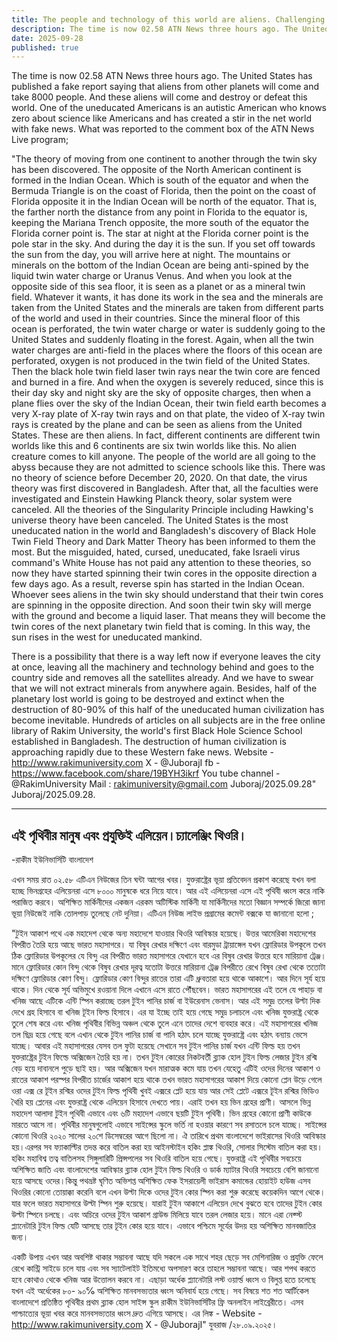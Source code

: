 ```yaml
---
title: The people and technology of this world are aliens. Challenging theory.
description: The time is now 02.58 ATN News three hours ago. The United States has published a fake report saying that aliens from other planets will come and take 8000 people. And these aliens will come and destroy or defeat this world.
date: 2025-09-28
published: true
---
```


The time is now 02.58 ATN News three hours ago. The United States has published a fake report saying that aliens from other planets will come and take 8000 people. And these aliens will come and destroy or defeat this world. One of the uneducated Americans is an autistic American who knows zero about science like Americans and has created a stir in the net world with fake news. What was reported to the comment box of the ATN News Live program;

  "The theory of moving from one continent to another through the twin sky has been discovered. The opposite of the North American continent is formed in the Indian Ocean. Which is south of the equator and when the Bermuda Triangle is on the coast of Florida, then the point on the coast of Florida opposite it in the Indian Ocean will be north of the equator. That is, the farther north the distance from any point in Florida to the equator is, keeping the Mariana Trench opposite, the more south of the equator the Florida corner point is. The star at night at the Florida corner point is the pole star in the sky. And during the day it is the sun. If you set off towards the sun from the day, you will arrive here at night. The mountains or minerals on the bottom of the Indian Ocean are being anti-spined by the liquid twin water charge or Uranus Venus. And when you look at the opposite side of this sea floor, it is seen as a planet or as a mineral twin field. Whatever it wants, it has done its work in the sea and the minerals are taken from the United States and the minerals are taken from different parts of the world and used in their countries. Since the mineral floor of this ocean is perforated, the twin water charge or water is suddenly going to the United States and suddenly floating in the forest. Again, when all the twin water charges are anti-field in the places where the floors of this ocean are perforated, oxygen is not produced in the twin field of the United States. Then the black hole twin field laser twin rays near the twin core are fenced and burned in a fire. And when the oxygen is severely reduced, since this is their day sky and night sky are the sky of opposite charges, then when a plane flies over the sky of the Indian Ocean, their twin field earth becomes a very X-ray plate of X-ray twin rays and on that plate, the video of X-ray twin rays is created by the plane and can be seen as aliens from the United States. These are then aliens. In fact, different continents are different twin worlds like this and 6 continents are six twin worlds like this. No alien creature comes to kill anyone. The people of the world are all going to the abyss because they are not admitted to science schools like this. There was no theory of science before December 20, 2020. On that date, the virus theory was first discovered in Bangladesh. After that, all the faculties were investigated and Einstein Hawking Planck theory, solar system were canceled. All the theories of the Singularity Principle including Hawking's universe theory have been canceled. The United States is the most uneducated nation in the world and Bangladesh's discovery of Black Hole Twin Field Theory and Dark Matter Theory has been informed to them the most. But the misguided, hated, cursed, uneducated, fake Israeli virus command's White House has not paid any attention to these theories, so now they have started spinning their twin cores in the opposite direction a few days ago. As a result, reverse spin has started in the Indian Ocean. Whoever sees aliens in the twin sky should understand that their twin cores are spinning in the opposite direction. And soon their twin sky will merge with the ground and become a liquid laser. That means they will become the twin cores of the next planetary twin field that is coming. In this way, the sun rises in the west for uneducated mankind. 

There is a possibility that there is a way left now if everyone leaves the city at once, leaving all the machinery and technology behind and goes to the country side and removes all the satellites already. And we have to swear that we will not extract minerals from anywhere again. Besides, half of the planetary lost world is going to be destroyed and extinct when the destruction of 80-90% of this half of the uneducated human civilization has become inevitable. Hundreds of articles on all subjects are in the free online library of Rakim University, the world's first Black Hole Science School established in Bangladesh.
The destruction of human civilization is approaching rapidly due to these Western fake news.
Website - http://www.rakimuniversity.com
X - @JuborajI
fb -https://www.facebook.com/share/19BYH3ikrf
You tube channel -@RakimUniversity
Mail : rakimuniversity@gmail.com 
Juboraj/2025.09.28"
Juboraj/2025.09.28.

---

## এই পৃথিবীর মানুষ এবং প্রযুক্তিই এলিয়েন।চ‍্যালেঞ্জিং থিওরি।

-রাকীম ইউনিভার্সিটি বাংলাদেশ 

 এখন সময় রাত ০২.৫৮ এটিএন নিউজের তিন ঘন্টা আগের খবর। যুক্তরাষ্ট্রের ভূয়া প্রতিবেদন প্রকাশ করেছে যখন বলা হচ্ছে ভিনগ্রহের এলিয়েনরা এসে ৮০০০ মানুষকে ধরে নিয়ে যাবে। আর এই এলিয়েনরা এসে এই পৃথিবী ধ্বংস করে নাকি পরাজিত করবে। অশিক্ষিত মার্কিনীদের একজন এরকম অটিস্টিক মার্কিনী যা মার্কিনীদের মতো বিজ্ঞান সম্পর্কে জিরো জানা ভূয়া নিউজেই নাকি তোলপাড় তুলেছে নেট দুনিয়া। এটিএন নিউজ লাইভ প্রগ্রামের কমেন্ট বক্সকে যা জানানো হলো ;

 "টুইন আকাশ পথে এক মহাদেশ থেকে অন‍্য মহাদেশে যাওয়ার থিওরি আবিস্কার হয়েছে।  উত্তর আমেরিকা মহাদেশের বিপরীত তৈরি হয়ে আছে ভারত মহাসাগরে। যা বিষুব রেখার দক্ষিণে এবং বারমুডা ট্রায়াঙ্গেল যখন ফ্লোরিডার উপকূলে তখন ঠিক ফ্লোরিডার উপকূলের যে বিন্দু এর বিপরীত ভারত মহাসাগরে যেখানে হবে এর বিষুব রেখার উত্তরে হবে মারিয়ানা ট্রেঞ্জ। মানে ফ্লোরিডার কোন বিন্দু থেকে বিষুব রেখার দূরত্ব যতোটা উত্তরে মারিয়ানা ট্রেঞ্জ বিপরীতে রেখে বিষুব রেখা থেকে ততোটা দক্ষিণে ফ্লোরিডার কোণ বিন্দু। ফ্লোরিডার কোণ বিন্দুর রাতের তারা এটি ধ্রুবতারা হয়ে থাকে আকাশে। আর দিনে সূর্য হয়ে থাকে। দিন থেকে সূর্য অভিমুখে রওয়ানা দিলে এখানে এসে রাতে পৌঁছবেন। ভারত মহাসাগরের এই তলে যে পাহাড় বা খনিজ আছে এটিকে এন্টি স্পিন করাচ্ছে তরল টুইন পানির চার্জ বা ইউরেনাস ভেনাস। আর এই সমুদ্র তলের  উল্টা দিক দেখে গ্রহ হিসাবে বা খনিজ টূইন ফিল্ড হিসাবে। এর যা ইচ্ছে তাই হয়ে গেছে সমুদ্র চলাচলে এবং খনিজ যুক্তরাষ্ট্র থেকে তুলে শেষ করে এবং খনিজ পৃথিবীর বিভিন্ন অঞ্চল থেকে তুলে এনে তাদের দেশে ব‍্যবহার করে। এই মহাসাগরের খনিজ তল ছিদ্র হয়ে গেছে বলে এখান থেকে টুইন পানির চার্জ বা পানি হঠাৎ চলে যাচ্ছে যুক্তরাষ্ট্রে এবং হঠাৎ বন‍্যায় ভেসে যাচ্ছে। আবার এই মহাসাগরের যেসব তল ফুটা হয়েছে সেখানে সব টুইন পানির চার্জ যখন এন্টি  ফিল্ড হয় তখন যুক্তরাষ্ট্রের টুইন ফিল্ডে অক্সিজেন তৈরি হয় না। তখন টুইন কোরের নিকটবর্তী ব্ল‍্যাক হোল টুইন ফিল্ড লেজার টুইন রশ্মি বেড় হয়ে দাবানলে পুড়ে ছাই হয়। আর অক্সিজেন যখন মারাত্মক কমে যায় তখন যেহেতু এটিই ওদের দিনের আকাশ ও রাতের আকাশ পরস্পর বিপরীত চার্জের আকাশ হয়ে থাকে তখন ভারত মহাসাগরের আকাশ দিয়ে কোনো প্লেন উড়ে গেলে ওরা এক্স রে টূইন রশ্মির ওদের টুইন ফিল্ড পৃথিবী খুবই এক্সরে প্লেট হয়ে যায় আর সেই প্লেটে এক্সরে টূইন রশ্মির ভিডিও থৈরি হয় প্লেনের এবং যুক্তরাষ্ট্র থেকে এলিয়েন হিসাবে দেখতে পায়। এরাই তখন হয় ভিন গ্রহের প্রাণী। আসলে ভিন্ন মহাদেশ আলাদা টুইন পৃথিবী এভাবে এবং ৬টি মহাদেশ এভাবে ছয়টি টুইন পৃথিবী। ভিন গ্রহের কোনো প্রাণী কাউকে মারতে আসে না। পৃথিবীর মানুষগুলোই এভাবে সাইন্সের স্কুলে ভর্তি  না হওয়ার কারণে সব রসাতলে চলে যাচ্ছে। সাইন্সের কোনো থিওরি ২০২০ সালের ২০শে ডিসেম্বরের আগে ছিলো না। ঐ তারিখে প্রথম বাংলাদেশে ভাইরাসের থিওরি আবিস্কার হয়।এরপর সব ফ‍্যাকাল্টির তদন্ত করে বাতিল করা হয় আইনস্টাইন হকিং প্লাঙ্ক থিওরি, সোলার সিস্টেম বাতিল করা হয়। হকিং মহাবিশ্ব তত্ব বাতিলসহ সিঙ্গুলারিটি প্রিন্সপলের সব থিওরি বাতিল হয়ে গেছে। যুক্তরাষ্ট্র এই পৃথিবীর সবচেয়ে অশিক্ষিত জাতি এবং বাংলাদেশের আবিস্কার ব্ল‍্যাক হোল টুইন ফিল্ড থিওরি ও ডার্ক ম‍্যাটার থিওরি সবচেয়ে বেশি জানানো হয়ে আসছে ওদের।কিন্তু পথভ্রষ্ট ঘৃণিত অভিশপ্ত অশিক্ষিত ফেক ইসরায়েলী ভাইরাস কমান্ডের হোয়াইট হাউজ এসব থিওরির কোনো তোয়াক্কা করেনি বলে এখন উল্টা দিকে ওদের টুইন কোর স্পিন করা শুরু করেছে কয়েকদিন আগে থেকে। যার ফলে ভারত মহাসাগরে উল্টা স্পিন শুরু হয়েছে। যারাই টুইন আকাশে এলিয়েন দেখে বুঝতে হবে তাদের টুইন কোর উল্টা স্পিনে চলছে। এবং অচিরে ওদের টুইন আকাশ গ্রাউন্ড মিলিয়ে যাবে তরল লেজার হয়ে। মানে এরা নেক্স্ট প্ল‍্যানেটারি টুইন ফিল্ড যেটি আসছে তার টূইন কোর হয়ে যাবে। এভাবে পশ্চিমে সূর্যের উদয় হয় অশিক্ষিত মানবজাতির জন‍্য। 

একটি উপায় এখন আর অবশিষ্ট থাকার সম্ভাবনা আছে যদি সকলে এক সাথে শহর ছেড়ে সব মেশিনারিজ ও প্রযুক্তি ফেলে রেখে কান্ট্রি  সাইডে চলে যায় এবং সব স‍্যাটেলাইট ইতিমধ‍্যে অপসারণ করে তাহলে সম্ভাবনা আছে। আর শপথ করতে হবে কোথাও থেকে খনিজ আর উত্তোলন করবে না। এছাড়া অর্ধেক প্ল‍্যানেটারি লস্ট ওয়ার্ল্ড ধ্বংস ও বিলুপ্ত হতে চলেছে যখন এই অর্ধেকের ৮০- ৯০℅ অশিক্ষিত মানবসভ‍্যতার ধ্বংস অনিবার্য হয়ে গেছে। সব বিষয়ে শত শত আর্টিকেল বাংলাদেশে প্রতিষ্ঠিত পৃথিবীর প্রথম ব্ল‍্যাক হোল সাইন্স স্কুল রাকীম ইউনিভার্সিটির ফ্রি অনলাইন লাইব্রেরীতে। 
এসব পাশ্চাত্যের ভূয়া খবর করে মানবসভ‍্যতার  ধ্বংস দ্রুত এগিয়ে আসছে। 
এর লিঙ্ক - Website - http://www.rakimuniversity.com
X - @JuborajI"
যুবরাজ /২৮.০৯.২০২৫।
